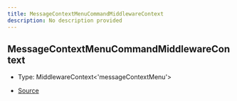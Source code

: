 ```yaml
---
title: MessageContextMenuCommandMiddlewareContext
description: No description provided
---
```


## MessageContextMenuCommandMiddlewareContext

- Type: MiddlewareContext\<'messageContextMenu'>

- [Source](https://github.com/underctrl-io/commandkit/blob/98b939d6fdf8beaae597b4dc0351a139da52ee8d/packages/commandkit/src/app/commands/Context.ts#L76)